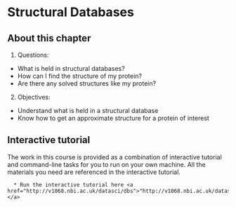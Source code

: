 # Structural Databases

## About this chapter

1. Questions:
  - What is held in structural databases?
  - How can I find the structure of my protein?
  - Are there any solved structures like my protein?
2. Objectives:
  - Understand what is held in a structural database
  - Know how to get an approximate structure for a protein of interest
  

## Interactive tutorial

The work in this course is provided as a combination of interactive tutorial and command-line tasks for you to run on your own machine. All the materials you need are referenced in the interactive tutorial.

```block2

  * Run the interactive tutorial here <a href="http://v1068.nbi.ac.uk/datasci/dbs">"http://v1068.nbi.ac.uk/datasci/transcriptome_dbs"</a>

```

